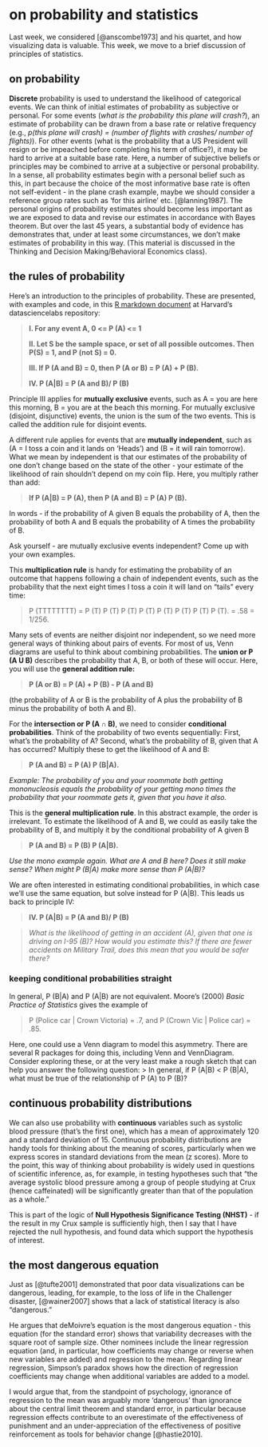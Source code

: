 # on probability and statistics

Last week, we considered [@anscombe1973] and his quartet, and how visualizing data is valuable. This week, we move to a brief discussion of principles of statistics.

## on probability

**Discrete** probability is used to understand the likelihood of categorical events. We can think of initial estimates of probability as subjective or personal. For some events (*what is the probability this plane will crash?*), an estimate of probability can be drawn from a base rate or relative frequency (e.g., *p(this plane will crash) = (number of flights with crashes/ number of flights)*). For other events (what is the probability that a US President will resign or be impeached before completing his term of office?), it may be hard to arrive at a suitable base rate. Here, a number of subjective beliefs or principles may be combined to arrive at a subjective or personal probability. In a sense, all probability estimates begin with a personal belief such as this, in part because the choice of the most informative base rate is often not self-evident - in the plane crash example, maybe we should consider a reference group rates such as 'for this airline' etc. [@lanning1987]. The personal origins of probability estimates should become less important as we are exposed to data and revise our estimates in accordance with Bayes theorem. But over the last 45 years, a substantial body of evidence has demonstrates that, under at least some circumstances, we don't make estimates of probability in this way. (This material is discussed in the Thinking and Decision Making/Behavioral Economics class).

## the rules of probability

Here's an introduction to the principles of probability. These are presented, with examples and code, in this [R markdown document](https://github.com/datasciencelabs/2020/blob/master/06_probability/01_discrete-probability.Rmd) at Harvard's datasciencelabs repository:

> **I. For any event A, 0 \<= P (A) \<= 1**
>
> **II. Let S be the sample space, or set of all possible outcomes. Then P(S) = 1, and P (not S) = 0.**
>
> **III. If P (A and B) = 0, then P (A or B) = P (A) + P (B).**
>
> **IV. P (A\|B) = P (A and B)/ P (B)**

Principle III applies for **mutually exclusive** events, such as A = you are here this morning, B = you are at the beach this morning. For mutually exclusive (disjoint, disjunctive) events, the union is the sum of the two events. This is called the addition rule for disjoint events.

A different rule applies for events that are **mutually independent**, such as (A = I toss a coin and it lands on 'Heads') and (B = it will rain tomorrow). What we mean by independent is that our estimates of the probability of one don't change based on the state of the other - your estimate of the likelihood of rain shouldn't depend on my coin flip. Here, you multiply rather than add:

> **If P (A\|B) = P (A), then P (A and B) = P (A) P (B).**

In words - if the probability of A given B equals the probability of A, then the probability of both A and B equals the probability of A times the probability of B.

Ask yourself - are mutually exclusive events independent? Come up with your own examples.

This **multiplication rule** is handy for estimating the probability of an outcome that happens following a chain of independent events, such as the probability that the next eight times I toss a coin it will land on "tails" every time:

> P (TTTTTTTT) = P (T) P (T) P (T) P (T) P (T) P (T) P (T) P (T). = .58 = 1/256.

Many sets of events are neither disjoint nor independent, so we need more general ways of thinking about pairs of events. For most of us, Venn diagrams are useful to think about combining probabilities. The **union or P (A U B)** describes the probability that A, B, or both of these will occur. Here, you will use the **general addition rule:**

> **P (A or B) = P (A) + P (B) - P (A and B)**

(the probability of A or B is the probability of A plus the probability of B minus the probability of both A and B).

For the **intersection or P (A ∩ B)**, we need to consider **conditional probabilities**. Think of the probability of two events sequentially: First, what's the probability of A? Second, what's the probability of B, given that A has occurred? Multiply these to get the likelihood of A and B:

> **P (A and B) = P (A) P (B\|A).**

*Example: The probability of you and your roommate both getting mononucleosis equals the probability of your getting mono times the probability that your roommate gets it, given that you have it also.*

This is the **general multiplication rule**. In this abstract example, the order is irrelevant. To estimate the likelihood of A and B, we could as easily take the probability of B, and multiply it by the conditional probability of A given B

> **P (A and B) = P (B) P (A\|B).**

*Use the mono example again. What are A and B here? Does it still make sense? When might P (B\|A) make more sense than P (A\|B)?*

We are often interested in estimating conditional probabilities, in which case we'll use the same equation, but solve instead for P (A\|B). This leads us back to principle IV:

> **IV. P (A\|B) = P (A and B)/ P (B)**

> *What is the likelihood of getting in an accident (A), given that one is driving on I-95 (B)? How would you estimate this? If there are fewer accidents on Military Trail, does this mean that you would be safer there?*

### keeping conditional probabilities straight

In general, P (B\|A) and P (A\|B) are not equivalent. Moore's (2000) *Basic Practice of Statistics* gives the example of

> P (Police car \| Crown Victoria) = .7, and P (Crown Vic \| Police car) = .85.

Here, one could use a Venn diagram to model this asymmetry. There are several R packages for doing this, including Venn and VennDiagram. Consider exploring these, or at the very least make a rough sketch that can help you answer the following question: \> In general, if P (A\|B) \< P (B\|A), what must be true of the relationship of P (A) to P (B)?

## continuous probability distributions

We can also use probability with **continuous** variables such as systolic blood pressure (that's the first one), which has a mean of approximately 120 and a standard deviation of 15. Continuous probability distributions are handy tools for thinking about the meaning of scores, particularly when we express scores in standard deviations from the mean (z scores). More to the point, this way of thinking about probability is widely used in questions of scientific inference, as, for example, in testing hypotheses such that "the average systolic blood pressure among a group of people studying at Crux (hence caffeinated) will be significantly greater than that of the population as a whole."

This is part of the logic of **Null Hypothesis Significance Testing (NHST)** - if the result in my Crux sample is sufficiently high, then I say that I have rejected the null hypothesis, and found data which support the hypothesis of interest.

## the most dangerous equation

Just as [@tufte2001] demonstrated that poor data visualizations can be dangerous, leading, for example, to the loss of life in the Challenger disaster, [@wainer2007] shows that a lack of statistical literacy is also "dangerous."

He argues that deMoivre's equation is the most dangerous equation - this equation (for the standard error) shows that variability decreases with the square root of sample size. Other nominees include the linear regression equation (and, in particular, how coefficients may change or reverse when new variables are added) and regression to the mean. Regarding linear regression, Simpson's paradox shows how the direction of regression coefficients may change when additional variables are added to a model.

I would argue that, from the standpoint of psychology, ignorance of regression to the mean was arguably more 'dangerous' than ignorance about the central limit theorem and standard error, in particular because regression effects contribute to an overestimate of the effectiveness of punishment and an under-appreciation of the effectiveness of positive reinforcement as tools for behavior change [@hastie2010].

